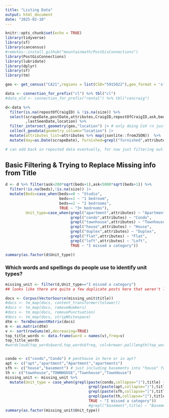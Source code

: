 ---
title: "Listing Data"
output: html_document
date: "2025-02-10"
---

```{r}
knitr::opts_chunk$set(echo = TRUE)
library(tidyverse)
library(sf)
library(cancensus)
#remotes::install_github("mountainmath/PostGisConnections")
library(PostGisConnections)
library(lubridate)
library(dplyr)
library(sf)
library(tm)
```

```{r}
geo <- get_census("CA21",regions = list(CSD="5915022"),geo_format = 'sf')

data <- connection_for_prefix("cl") %>% tbl("cl")
#data_old <- connection_for_prefix("rental") %>% tbl("vancraig")
```

```{r}

d<-data %>%
  filter(is.na(repostOfCraigID) & !is.na(size)) %>%
  select(scrapeDate,postDate,attributes,CraigID,repostOfCraigID,ask,beds,size,title,address
         ,lastSeenDate,location) %>%
  filter_intersect_geometry(geo,"location") |> # only doing CoV rn just to keep the data manageable
  collect_geodata(geometry_column="location") |>
  mutate(attributes_list=attributes %>% map(jsonlite::fromJSON))  %>%
  mutate(day=as.Date(scrapeDate), furnished=grepl("furnished",attributes)) #%>%

# can add back in reposted data eventually, for now just filtering out. I'll check with Jens for that or just dig into the exact meaning of the repost variable. Like does that track with the original variable? I think so, but again, that's a fun problem for another day.
```

## Basic Filtering & Trying to Replace Missing info from Title

```{r}
d <- d %>% filter(ask>200*sqrt(beds+1),ask<5000*sqrt(beds+1)) %>%
  filter(!is.na(beds),!is.na(size)) |> 
  mutate(Beds=case_when(beds==0 ~ "Studio",
                        beds==1 ~ "1 bedroom",
                        beds==2 ~ "2 bedrooms",
                        TRUE ~ "3+ bedrooms"),
         Unit_type=case_when(grepl("apartment",attributes) ~ "Apartment",
                             grepl("condo",attributes) ~ "Condo",
                             grepl("townhouse",attributes) ~ "Townhouse",
                             grepl("house",attributes) ~ "House",
                             grepl("duplex",attributes) ~ "Duplex",
                             grepl("flat",attributes) ~ "Flat",
                             grepl("loft",attributes) ~ "Loft",
                             TRUE ~ "I missed a category"))

summary(as.factor(d$Unit_type))
```

### Which words and spellings do people use to identify unit types?

```{r}
missing_unit <- filter(d,Unit_type=="I missed a category")
## looks like there are quite a few duplicate posts here that weren't labelled as duplicates. Maybe I can do some text analysis eventually to try and eliminate those

docs <- Corpus(VectorSource(missing_unit$title))
#docs <- tm_map(docs, content_transformer(tolower))
#docs <- tm_map(docs, removeNumbers)
#docs <- tm_map(docs, removePunctuation)
#docs <- tm_map(docs, stripWhitespace)
dtm <- TermDocumentMatrix(docs)
m <- as.matrix(dtm)
v <- sort(rowSums(m),decreasing=TRUE)
top_title_words <- data.frame(word = names(v),freq=v)
top_title_words
#wordcloud(top_words$word,top_words$freq, col=brewer.pal(length(top_words$freq), "Dark2"), random.order=FALSE, rot.per=0.1,max.words = 200,scale=c(5.7,.8))


condo <- c("condo","Condo") # penthouse in here or in apt?
apt <- c("apt","apartment","Apartment","apartments")
sfh <- c("house","basement") # just including basements into "house" for now but it would be interesting to separate them out later on.
th <- c("townhouse","TOWNHOUSE","Townhouse","TownHouse")
missing_unit <- missing_unit %>% 
  mutate(Unit_type = case_when(grepl(paste(condo,collapse="|"),title) ~ "Condo",
                                     grepl(paste(apt,collapse="|"),title) ~ "Apartment",
                                     grepl(paste(sfh,collapse="|"),title) ~ "House",
                                     grepl(paste(th,collapse="|"),title) ~ "Townhouse",
                                     TRUE ~ "I missed a category"))
                                     #grepl("basement",title) ~ "Basement"))
summary(as.factor(missing_unit$Unit_type))




```
